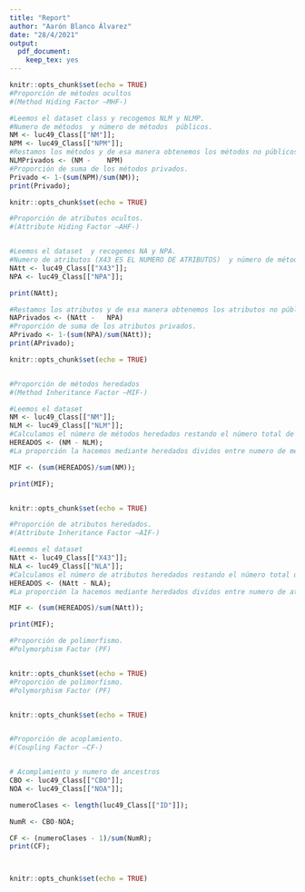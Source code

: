 ```yaml
---
title: "Report"
author: "Aarón Blanco Álvarez"
date: "28/4/2021"
output: 
  pdf_document: 
    keep_tex: yes
---
```


```r
knitr::opts_chunk$set(echo = TRUE)
#Proporción de métodos ocultos
#(Method Hiding Factor –MHF-)

#Leemos el dataset class y recogemos NLM y NLMP. 
#Numero de métodos  y número de métodos  públicos.
NM <- luc49_Class[["NM"]];
NPM <- luc49_Class[["NPM"]];
#Restamos los métodos y de esa manera obtenemos los métodos no públicos, es decir, todos los privados.
NLMPrivados <- (NM -	NPM)
#Proporción de suma de los métodos privados.
Privado <- 1-(sum(NPM)/sum(NM));
print(Privado);
```


```r
knitr::opts_chunk$set(echo = TRUE)

#Proporción de atributos ocultos.
#(Attribute Hiding Factor –AHF-)


#Leemos el dataset  y recogemos NA y NPA. 
#Numero de atributos (X43 ES EL NUMERO DE ATRIBUTOS)  y número de métodos  públicos.
NAtt <- luc49_Class[["X43"]];
NPA <- luc49_Class[["NPA"]];

print(NAtt);

#Restamos los atributos y de esa manera obtenemos los atributos no públicos, es decir, todos los privados.
NAPrivados <- (NAtt -	NPA)
#Proporción de suma de los atributos privados.
APrivado <- 1-(sum(NPA)/sum(NAtt));
print(APrivado);

```



```r
knitr::opts_chunk$set(echo = TRUE)


#Proporción de métodos heredados
#(Method Inheritance Factor –MIF-)

#Leemos el dataset  
NM <- luc49_Class[["NM"]];
NLM <- luc49_Class[["NLM"]];
#Calculamos el número de métodos heredados restando el número total de métodos al número de métodos publicos locales.
HEREADOS <- (NM - NLM);
#La proporción la hacemos mediante heredados dividos entre numero de métodos totales.

MIF <- (sum(HEREADOS)/sum(NM));

print(MIF);



```


```r
knitr::opts_chunk$set(echo = TRUE)

#Proporción de atributos heredados.
#(Attribute Inheritance Factor –AIF-)

#Leemos el dataset  
NAtt <- luc49_Class[["X43"]];
NLA <- luc49_Class[["NLA"]];
#Calculamos el número de atributos heredados restando el número total de atributos al número de atributos publicos locales.
HEREADOS <- (NAtt - NLA);
#La proporción la hacemos mediante heredados dividos entre numero de atributos totales.

MIF <- (sum(HEREADOS)/sum(NAtt));

print(MIF);

#Proporción de polimorfismo.
#Polymorphism Factor (PF)



```


```r
knitr::opts_chunk$set(echo = TRUE)
#Proporción de polimorfismo.
#Polymorphism Factor (PF)



```


```r
knitr::opts_chunk$set(echo = TRUE)


#Proporción de acoplamiento.
#(Coupling Factor –CF-)


# Acomplamiento y numero de ancestros
CBO <- luc49_Class[["CBO"]];
NOA <- luc49_Class[["NOA"]];

numeroClases <- length(luc49_Class[["ID"]]);

NumR <- CBO-NOA;

CF <- (numeroClases - 1)/sum(NumR);
print(CF);




```


```r
knitr::opts_chunk$set(echo = TRUE)


```